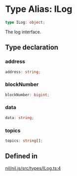 # Type Alias: ILog

```ts
type ILog: object;
```

The log interface.

## Type declaration

### address

```ts
address: string;
```

### blockNumber

```ts
blockNumber: bigint;
```

### data

```ts
data: string;
```

### topics

```ts
topics: string[];
```

## Defined in

[nil/nil.js/src/types/ILog.ts:4](https://github.com/NilFoundation/nil.js/blob/08a7f90027b4c09b608245b19f15f6fb7ae1ff03/src/types/ILog.ts#L4)
